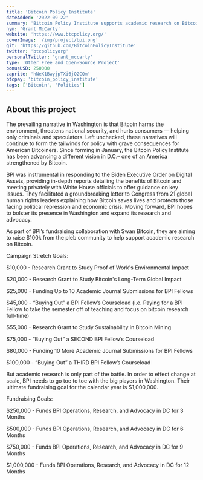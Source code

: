 ```yaml
---
title: 'Bitcoin Policy Institute'
dateAdded: '2022-09-22'
summary: 'Bitcoin Policy Institute supports academic research on Bitcoin and conducts advocacy in Washington D.C.'
nym: 'Grant McCarty'
website: 'https://www.btcpolicy.org/'
coverImage: '/img/project/bpi.png'
git: 'https://github.com/BitcoinPolicyInstitute'
twitter: 'btcpolicyorg'
personalTwitter: 'grant_mccarty'
type: 'Other Free and Open-Source Project'
bonusUSD: 250000
zaprite: 'hNeX1BwyjpTXi6jQ2CQm'
btcpay: 'bitcoin_policy_institute'
tags: ['Bitcoin', 'Politics']
---
```


## About this project

The prevailing narrative in Washington is that Bitcoin harms the environment, threatens national security, and hurts consumers — helping only criminals and speculators. Left unchecked, these narratives will continue to form the tailwinds for policy with grave consequences for American Bitcoiners. Since forming in January, the Bitcoin Policy Institute has been advancing a different vision in D.C.– one of an America strengthened by Bitcoin. 

BPI was instrumental in responding to the Biden Executive Order on Digital Assets, providing in-depth reports detailing the benefits of Bitcoin and meeting privately with White House officials to offer guidance on key issues. They facilitated a groundbreaking letter to Congress from 21 global human rights leaders explaining how Bitcoin saves lives and protects those facing political repression and economic crisis. Moving forward, BPI hopes to bolster its presence in Washington and expand its research and advocacy. 

As part of BPI’s fundraising collaboration with Swan Bitcoin, they are aiming to raise $100k from the pleb community to help support academic research on Bitcoin.

Campaign Stretch Goals:

$10,000 - Research Grant to Study Proof of Work's Environmental Impact

$20,000 - Research Grant to Study Bitcoin's Long-Term Global Impact

$25,000 - Funding Up to 10 Academic Journal Submissions for BPI Fellows

$45,000 - “Buying Out” a BPI Fellow’s Courseload (i.e. Paying for a BPI Fellow to take the semester off of teaching and focus on bitcoin research full-time)

$55,000 - Research Grant to Study Sustainability in Bitcoin Mining

$75,000 - “Buying Out” a SECOND BPI Fellow’s Courseload

$80,000 - Funding 10 More Academic Journal Submissions for BPI Fellows

$100,000 - “Buying Out” a THIRD BPI Fellow’s Courseload

But academic research is only part of the battle. In order to effect change at scale, BPI needs to go toe to toe with the big players in Washington. Their ultimate fundraising goal for the calendar year is $1,000,000.

Fundraising Goals:

$250,000 - Funds BPI Operations, Research, and Advocacy in DC for 3 Months

$500,000 - Funds BPI Operations, Research, and Advocacy in DC for 6 Months

$750,000 - Funds BPI Operations, Research, and Advocacy in DC for 9 Months

$1,000,000 - Funds BPI Operations, Research, and Advocacy in DC for 12 Months
